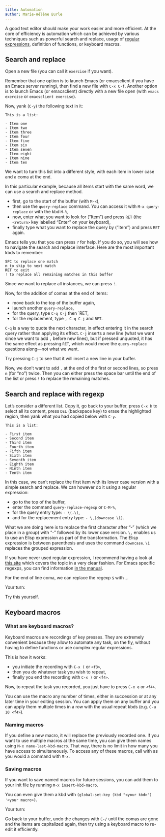 ```yaml
---
title: Automation
author: Marie-Hélène Burle
---
```


:::{.def}

A good text editor should make your work easier and more efficient. At the core of efficiency is automation which can be achieved by various techniques such as powerful search and replace, usage of [regular expressions](https://en.wikipedia.org/wiki/Regular_expression), definition of functions, or keyboard macros.

:::

## Search and replace

Open a new file (you can call it `exercise` if you want).

:::{.note}

Remember that one option is to launch Emacs (or emacsclient if you have an Emacs server running), then find a new file with `C-x C-f`. Another option is to launch Emacs (or emacsclient) directly with a new file open (with `emacs exercise` or `emacsclient exercise`).

:::

Now, yank (`C-y`) the following text in it:

```
This is a list:

- Item one
- Item two
- Item three
- Item four
- Item five
- Item six
- Item seven
- Item eight
- Item nine
- Item ten
```

We want to turn this list into a different style, with each item in lower case and a coma at the end.

In this particular example, because all items start with the same word, we can use a search and replace method.

- first, go to the start of the buffer (with `M-<`),
- then use the `query-replace` command. You can access it with `M-x query-replace` or with the kbd `M-%`,
- now, enter what you want to look for ("Item") and  press `RET` (the `<return>` key labelled "Enter" on your keyboard),
- finally type what you want to replace the query by ("item") and press `RET` again.

Emacs tells you that you can press `?` for help. If you do so, you will see how to navigate the search and replace interface. Here are the most important kbds to remember:

```
SPC to replace one match
n to skip to next match
RET to exit
! to replace all remaining matches in this buffer
```

Since we want to replace all instances, we can press `!`.

Now, for the addition of comas at the end of items:

- move back to the top of the buffer again,
- launch another `query-replace`,
- for the query, type `C-q C-j` then `RET,
- for the replacement, type `, C-q C-j` and `RET`.

`C-q` is a way to quote the next character, in effect entering it in the search query rather than applying its effect. `C-j` inserts a new line (what we want since we want to add `,` before new lines), but if pressed unquoted, it has the same effect as pressing `RET`, which would move the `query-replace` questions along—not what we want.

:::{.note}

Try pressing `C-j` to see that it will insert a new line in your buffer.

:::

Now, we don't want to add `,` at the end of the first or second lines, so press `n` (for "no") twice. Then you can either press the space bar until the end of the list or press `!` to replace the remaining matches.

## Search and replace with regexp

Let's consider a different list. Copy it, go back to your buffer, press `C-x h` to select all its content, press `DEL` (backspace key) to erase the highlighted region, then yank what you had copied below with `C-y`.

```
This is a list:

- First item
- Second item
- Third item
- Fourth item
- Fifth item
- Sixth item
- Seventh item
- Eighth item
- Ninth item
- Tenth item
```

In this case, we can't replace the first item with its lower case version with a simple search and replace. We can however do it using a regular expression:

- go to the top of the buffer,
- enter the command `query-replace-regexp` or `C-M-%`,
- for the query entry type: `- \(.\)`,
- and for the replacement entry type: `- \,(downcase \1)`.

What we are doing here is to replace the first character after "- " (which we place in a group) with "- " followed by its lower case version. `\,` enables us to use an Elisp expression as part of the transformation. The Elisp expression is between parenthesis and uses the command `downcase`. `\1` replaces the grouped expression.

:::{.note}

If you have never used regular expression, I recommend having a look at [this site](https://www.regular-expressions.info/quickstart.html) which covers the topic in a very clear fashion. For Emacs specific regexps, you can find information [in the manual](https://www.gnu.org/software/emacs/manual/html_node/emacs/Regexps.html).

:::

For the end of line coma, we can replace the regexp `$` with `,`.

:::{.exo}

:::{.yourturn}

Your turn:

:::

Try this yourself.

:::

## Keyboard macros

### What are keyboard macros?

Keyboard macros are recordings of key presses. They are extremely convenient because they allow to automate any task, on the fly, without having to define functions or use complex regular expressions.

This is how it works:

- you initiate the recording with `C-x (` or `<f3>`,
- then you do whatever task you wish to repeat,
- finally you end the recording with `C-x )` or `<f4>`.

Now, to repeat the task you recorded, you just have to press `C-x e` or `<f4>`.

You can use the macro any number of times, either in succession or at any later time in your editing session. You can apply them on any buffer and you can apply them multiple times in a row with the usual repeat kbds (e.g. `C-u 10 <f4>`).

### Naming macros

If you define a new macro, it will replace the previously recorded one. If you want to use multiple macros at the same time, you can give them names using `M-x name-last-kbd-macro`. That way, there is no limit in how many you have access to simultaneously. To access any of these macros, call with as you would a command with `M-x`.

### Saving macros

If you want to save named macros for future sessions, you can add them to your init file by running `M-x insert-kbd-macro`.

You can even give them a kbd with `(global-set-key (kbd "<your kbd>") '<your macro>)`.

:::{.exo}

:::{.yourturn}

Your turn:

:::

Go back to your buffer, undo the changes with `C-/` until the comas are gone and the items are capitalized again, then try using a keyboard macro to re-edit it efficiently.

:::
